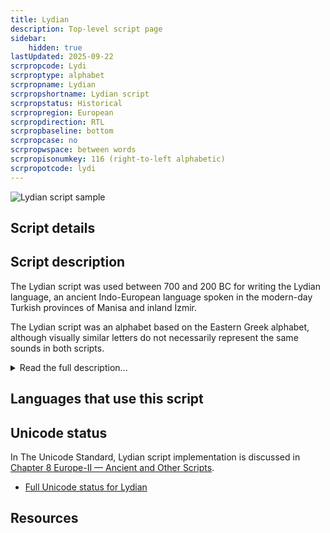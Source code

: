 ```yaml
---
title: Lydian
description: Top-level script page
sidebar:
    hidden: true
lastUpdated: 2025-09-22
scrpropcode: Lydi
scrproptype: alphabet
scrpropname: Lydian
scrpropshortname: Lydian script
scrpropstatus: Historical
scrpropregion: European
scrpropdirection: RTL
scrpropbaseline: bottom
scrpropcase: no
scrpropwspace: between words
scrpropisonumkey: 116 (right-to-left alphabetic)
scrpropotcode: lydi
---
```



![Lydian script sample](../images/lydi-sample.jpg "Marble stele with Lydian text.")

## Script details

<ScriptDetails />

## Script description

The Lydian script was used between 700 and 200 BC for writing the Lydian language, an ancient Indo-European language spoken in the modern-day Turkish provinces of Manisa and inland İzmir.

The Lydian script was an alphabet based on the Eastern Greek alphabet, although visually similar letters do not necessarily represent the same sounds in both scripts.

<details>
<summary>Read the full description...</summary>Twenty-six sounds were represented in the script, some by more than one letter.

Early examples of Lydian writing are written both from left to right and from right to left. One is written in [boustrophedon](/reference/glossary#boust) style. Later texts were written exclusively from right to left. Words were generally separated by spaces, although there is one text in which words are separated by dots.
</details>

## Languages that use this script

<WsList script='Lydi' wsMax='5' />

## Unicode status

In The Unicode Standard, Lydian script implementation is discussed in [Chapter 8 Europe-II — Ancient and Other Scripts](https://www.unicode.org/versions/latest/core-spec/chapter-8/#G26511).

- [Full Unicode status for Lydian](/scrlang/unicode/lydi-unicode)



## Resources

<ScriptResources detailSummary='seemore' />

